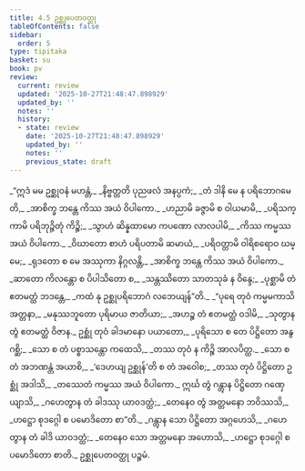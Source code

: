 ```yaml
---
title: 4.5 ဥစ္ဆုပေတဝတ္ထု
tableOfContents: false
sidebar:
  order: 5
type: tipitaka
basket: su
book: pv
review:
  current: review
  updated: '2025-10-27T21:48:47.898929'
  updated_by: ''
  notes: ''
  history:
  - state: review
    date: '2025-10-27T21:48:47.898929'
    updated_by: ''
    notes: ''
    previous_state: draft
---
```



<ReviewStatus review={frontmatter.review} showDetails={true} />

<HypothesisAnnotation frontmatter={frontmatter} />

<DynamicBreadcrumb />

<Division number="737" book="pv" e="ch" v="19" p="209">

<Paragraph number="789" type="verses" book="pv">
_“ဣဒံ မမ ဥစ္ဆုဝနံ မဟန္တံ,_  
_နိဗ္ဗတ္တတိ ပုညဖလံ အနပ္ပကံ;_  
_တံ ဒါနိ မေ န ပရိဘောဂမေတိ,_  
_အာစိက္ခ ဘန္တေ ကိဿ အယံ ဝိပါကော._  

</Paragraph>

</Division>
<Division number="738" book="pv" e="ch" v="19" p="209">

<Paragraph number="790" type="verses" book="pv">
_ဟညာမိ ခဇ္ဇာမိ စ ဝါယမာမိ,_  
_ပရိသက္ကာမိ ပရိဘုဉ္ဇိတုံ ကိဉ္စိ;_  
_သွာဟံ ဆိန္နထာမော ကပဏော လာလပါမိ,_  
_ကိဿ ကမ္မဿ အယံ ဝိပါကော._  

</Paragraph>

</Division>
<Division number="739" book="pv" e="ch" v="19" p="209">

<Paragraph number="791" type="verses" book="pv">
_ဝိဃာတော စာဟံ ပရိပတာမိ ဆမာယံ,_  
_ပရိဝတ္တာမိ ဝါရိစရောဝ ဃမ္မေ;_  
_ရုဒတော စ မေ အဿုကာ နိဂ္ဂလန္တိ,_  
_အာစိက္ခ ဘန္တေ ကိဿ အယံ ဝိပါကော._  

</Paragraph>

</Division>
<Division number="740" book="pv" e="ch" v="19" p="210">

<Paragraph number="792" type="verses" book="pv">
_ဆာတော ကိလန္တော စ ပိပါသိတော စ,_  
_သန္တဿိတော သာတသုခံ န ဝိန္ဒေ;_  
_ပုစ္ဆာမိ တံ ဧတမတ္ထံ ဘဒန္တေ,_  
_ကထံ နု ဥစ္ဆုပရိဘောဂံ လဘေယျန်”တိ._  

</Paragraph>

</Division>
<Division number="741" book="pv" e="ch" v="19" p="210">

<Paragraph number="793" type="verses" book="pv">
_“ပုရေ တုဝံ ကမ္မမကာသိ အတ္တနာ,_  
_မနုဿဘူတော ပုရိမာယ ဇာတိယာ;_  
_အဟဉ္စ တံ ဧတမတ္ထံ ဝဒါမိ,_  
_သုတွာန တွံ ဧတမတ္ထံ ဝိဇာန._  

</Paragraph>

</Division>
<Division number="742" book="pv" e="ch" v="19" p="210">

<Paragraph number="794" type="verses" book="pv">
ဥစ္ဆုံ တုဝံ ခါဒမာနော ပယာတော,_  
_ပုရိသော စ တေ ပိဋ္ဌိတော အနွဂစ္ဆိ;_  
_သော စ တံ ပစ္စာသန္တော ကထေသိ,_  
_တဿ တုဝံ န ကိဉ္စိ အာလပိတ္ထ._  

</Paragraph>

</Division>
<Division number="743" book="pv" e="ch" v="19" p="210">

<Paragraph number="795" type="verses" book="pv">
_သော စ တံ အဘဏန္တံ အယာစိ,_  
_‘ဒေဟယျ ဥစ္ဆုန်’တိ စ တံ အဝေါစ;_  
_တဿ တုဝံ ပိဋ္ဌိတော ဥစ္ဆုံ အဒါသိ,_  
_တဿေတံ ကမ္မဿ အယံ ဝိပါကော._  

</Paragraph>

</Division>
<Division number="744" book="pv" e="ch" v="19" p="210">

<Paragraph number="796" type="verses" book="pv">
ဣင်္ဃ တွံ ဂန္တွာန ပိဋ္ဌိတော ဂဏှေယျာသိ,_  
_ဂဟေတွာန တံ ခါဒဿု ယာဝဒတ္ထံ;_  
_တေနေဝ တွံ အတ္တမနော ဘဝိဿသိ,_  
_ဟဋ္ဌော စုဒဂ္ဂေါ စ ပမောဒိတော စာ”တိ._  

</Paragraph>

</Division>
<Division number="745" book="pv" e="ch" v="19" p="210">

<Paragraph number="797" type="verses" book="pv">
_ဂန္တွာန သော ပိဋ္ဌိတော အဂ္ဂဟေသိ,_  
_ဂဟေတွာန တံ ခါဒိ ယာဝဒတ္ထံ;_  
_တေနေဝ သော အတ္တမနော အဟောသိ,_  
_ဟဋ္ဌော စုဒဂ္ဂေါ စ ပမောဒိတော စာတိ._  


</Paragraph>
</Division>

<Paragraph number="798" type="center" book="pv">
ဥစ္ဆုပေတဝတ္ထု ပဉ္စမံ.
</Paragraph>